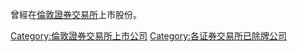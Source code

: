 曾經在[[倫敦證券交易所|倫敦證券交易所]]上市股份。

[[Category:倫敦證券交易所上市公司|Category:倫敦證券交易所上市公司]]
[[Category:各证券交易所已除牌公司|Category:各证券交易所已除牌公司]]
